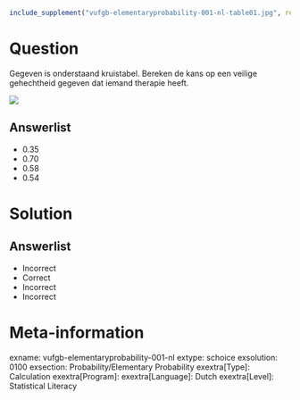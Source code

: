 ```r
include_supplement("vufgb-elementaryprobability-001-nl-table01.jpg", recursive = TRUE)
```

Question
========

Gegeven is onderstaand kruistabel. Bereken de kans op een veilige gehechtheid gegeven dat iemand therapie heeft.

![](vufgb-elementaryprobability-001-nl-table01.jpg)
  
Answerlist
----------
* 0.35
* 0.70
* 0.58
* 0.54


Solution
========

Answerlist
----------
* Incorrect
* Correct
* Incorrect
* Incorrect

Meta-information
================
exname: vufgb-elementaryprobability-001-nl
extype: schoice
exsolution: 0100
exsection: Probability/Elementary Probability
exextra[Type]: Calculation
exextra[Program]: 
exextra[Language]: Dutch
exextra[Level]: Statistical Literacy
